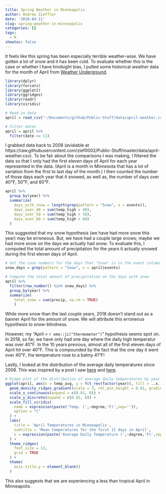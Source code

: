 ```yaml
---
title: Spring Weather in Minneapolis
author: Andrew Zieffler
date: '2018-04-11'
slug: spring-weather-in-minneapolis
categories: []
tags:
  - R
showtoc: false
---
```


It feels like this spring has been especially terrible weather-wise. We have gotten a lot of snow and it has been cold. To evaluate whether this is the case or whether I have hindsight bias, I pulled some historical weather data for the month of April from [Weather Underground]().

```r
library(dplyr)
library(forcats)
library(ggplot2)
library(ggridges)
library(readr)
library(viridis)

# Read in data
april = read_csv("~/Documents/github/Public-Stuff/data/april-weather.csv")

# Filter dates
april = april %>%
  filter(date <= 11)
```

I grabbed data back to 2008 (avialable at https://raw.githubusercontent.com/zief0002/Public-Stuff/master/data/april-weather.csv). To be fair about the comparisons I was making, I filtered the data
so that I only had the first eleven days of April for each year represented in the data. (April is a month in Minnesota that has a lot of variation from the first to last day of the month.) I then counted the number of those days each year that it snowed, as well as, the number of days over 40&#8457;, 50&#8457;, and 60&#8457;.

```r
april %>%
  group_by(year) %>%
  summarize(
    days_with_snow = length(grep(pattern = "Snow", x = events)),
    days_over_40 = sum(temp_high > 40),
    days_over_50 = sum(temp_high > 50),
    days_over_60 = sum(temp_high > 60)
  )
```

This suggested that my snow hypothesis (we have had more snow this year) may be erroneous. But, we have had a couple large snows; maybe we had more snow on the days we actually had snow. To evaluate this, I computed the total amount of precipitation for the years it actually snowed during the first eleven days of April.

```r
# Get the case numbers for the days that "Snow" is in the event column
snow_days = grep(pattern = "Snow", x = april$events)

# Compute the total amount of precipitation on the days with snow
april %>%
  filter(row_number() %in% snow_days) %>%
  group_by(year) %>%
  summarize(
    total_snow = sum(precip, na.rm = TRUE)
    )
```

While more snow than the last couple years, 2018 doesn't stand out as a banner April for the amount of snow. We will attribute this erroneous hypothesis to snow-blindness.

However, my "April = `r emo::ji("thermometer")`" hypothesis seems spot on. In 2018, so far, we have only had one day where the daily high temperatur was over 40&#8457;. In the 10 years previous, almost all of the first eleven days of April hit over 40&#8457;. This is compounded by the fact that the one day it went over 40&#8457;, the temperature rose to a balmy 41&#8457;!

Lastly, I looked at the distribution of the average daily temperatures since 2008. This was inspired by a post I saw [here](https://cran.r-project.org/web/packages/ggridges/vignettes/gallery.html) and [here](http://austinwehrwein.com/data-visualization/it-brings-me-ggjoy/).

```r
# Ridge plot of the distribution of average daily temperatures by year
ggplot(april, aes(x = temp_avg, y = fct_rev(factor(year)), fill = ..x..)) +
  geom_density_ridges_gradient(scale = 3, rel_min_height = 0.01, gradient_lwd = 1.) +
  scale_x_continuous(expand = c(0.01, 0)) +
  scale_y_discrete(expand = c(0.01, 0)) +
  scale_fill_viridis(
    name = expression(paste('Temp. (',~degree,'F)',sep='')), 
    option = "C"
  ) +
  labs(
    title = 'April Temperatures in Minneapolis',
    subtitle = 'Mean temperatures for the first 11 days in April',
    x = expression(paste('Average Daily Temperature (',~degree,'F)',sep=''))
  ) +
  theme_ridges(
    font_size = 13, 
    grid = TRUE
  ) + 
  theme(
    axis.title.y = element_blank()
  )
```

This also suggests that we are experiencing a less than tropical April in Minneapolis.

